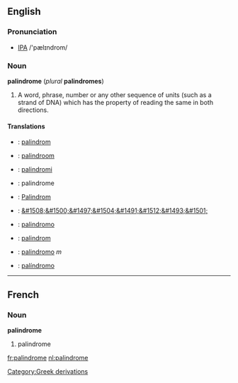 ==English==
===Pronunciation===
* [[IPA]] /'pælɪndrom/
===Noun===
'''palindrome''' (''plural'' '''palindromes''')

#A word, phrase, number or any other sequence of units (such as a strand of DNA) which has the property of reading the same in both directions.

====Translations====
*{{da}}: [[palindrom]]
*{{nl}}: [[palindroom]] {{n}}
*{{fi}}: [[palindromi]]
*{{fr}}: palindrome {{m}}
*{{de}}: [[Palindrom]] {{n}}
*{{he}}: [[&#1508;&#1500;&#1497;&#1504;&#1491;&#1512;&#1493;&#1501;]]
*{{it}}: [[palindromo]] {{m}}
*{{pl}}: [[palindrom]]
*{{ra}}: [[palindromo]] ''m''
*{{es}}: [[palíndromo]]
----
==French==
===Noun===
'''palindrome''' {{m}}

#palindrome

[[fr:palindrome]]
[[nl:palindrome]]
[[Category:Greek derivations]]